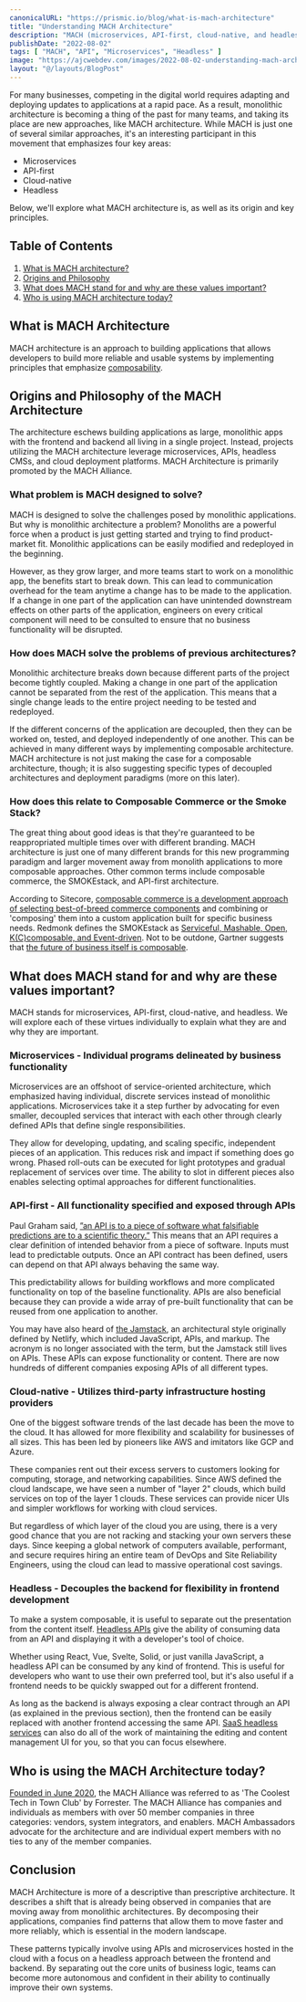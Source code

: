 ```yaml
---
canonicalURL: "https://prismic.io/blog/what-is-mach-architecture"
title: "Understanding MACH Architecture"
description: "MACH (microservices, API-first, cloud-native, and headless) represents a growing trend away from monolithic architectures towards more flexible, adaptable, and agile systems."
publishDate: "2022-08-02"
tags: [ "MACH", "API", "Microservices", "Headless" ]
image: "https://ajcwebdev.com/images/2022-08-02-understanding-mach-architecture/00-mach-architecture-cover.webp"
layout: "@/layouts/BlogPost"
---
```


For many businesses, competing in the digital world requires adapting and deploying updates to applications at a rapid pace. As a result, monolithic architecture is becoming a thing of the past for many teams, and taking its place are new approaches, like MACH architecture. While MACH is just one of several similar approaches, it's an interesting participant in this movement that emphasizes four key areas:

* Microservices
* API-first
* Cloud-native
* Headless

Below, we'll explore what MACH architecture is, as well as its origin and key principles.

## Table of Contents

1. [What is MACH architecture?](https://prismic.io/blog/what-is-mach-architecture#what-is-mach-architecture)
2. [Origins and Philosophy](https://prismic.io/blog/what-is-mach-architecture#origins)
3. [What does MACH stand for and why are these values important?](https://prismic.io/blog/what-is-mach-architecture#what-why)
4. [Who is using MACH architecture today?](https://prismic.io/blog/what-is-mach-architecture#who)

## What is MACH Architecture

MACH architecture is an approach to building applications that allows developers to build more reliable and usable systems by implementing principles that emphasize [composability](https://www.oreilly.com/library/view/software-architects-handbook/9781788624060/84027897-858b-4577-a132-a6aa90a4cd8a.xhtml).

## Origins and Philosophy of the MACH Architecture

The architecture eschews building applications as large, monolithic apps with the frontend and backend all living in a single project. Instead, projects utilizing the MACH architecture leverage microservices, APIs, headless CMSs, and cloud deployment platforms. MACH Architecture is primarily promoted by the MACH Alliance.

### What problem is MACH designed to solve?

MACH is designed to solve the challenges posed by monolithic applications. But why is monolithic architecture a problem? Monoliths are a powerful force when a product is just getting started and trying to find product-market fit. Monolithic applications can be easily modified and redeployed in the beginning.

However, as they grow larger, and more teams start to work on a monolithic app, the benefits start to break down. This can lead to communication overhead for the team anytime a change has to be made to the application. If a change in one part of the application can have unintended downstream effects on other parts of the application, engineers on every critical component will need to be consulted to ensure that no business functionality will be disrupted.

### How does MACH solve the problems of previous architectures?

Monolithic architecture breaks down because different parts of the project become tightly coupled. Making a change in one part of the application cannot be separated from the rest of the application. This means that a single change leads to the entire project needing to be tested and redeployed.

If the different concerns of the application are decoupled, then they can be worked on, tested, and deployed independently of one another. This can be achieved in many different ways by implementing composable architecture. MACH architecture is not just making the case for a composable architecture, though; it is also suggesting specific types of decoupled architectures and deployment paradigms (more on this later).

### How does this relate to Composable Commerce or the Smoke Stack?

The great thing about good ideas is that they're guaranteed to be reappropriated multiple times over with different branding. MACH architecture is just one of many different brands for this new programming paradigm and larger movement away from monolith applications to more composable approaches. Other common terms include composable commerce, the SMOKEstack, and API-first architecture.

According to Sitecore, [composable commerce is a development approach of selecting best-of-breed commerce components](https://www.sitecore.com/blog/commerce/what-is-composable-commerce) and combining or 'composing' them into a custom application built for specific business needs. Redmonk defines the SMOKEstack as [Serviceful, Mashable, Open, K(C)composable, and Event-driven](https://redmonk.com/jgovernor/2020/06/26/the-coming-smokestack-rethinking-and-retooling-multi-cloud/). Not to be outdone, Gartner suggests that [the future of business itself is composable](https://www.gartner.com/smarterwithgartner/gartner-keynote-the-future-of-business-is-composable).

## What does MACH stand for and why are these values important?

MACH stands for microservices, API-first, cloud-native, and headless. We will explore each of these virtues individually to explain what they are and why they are important.

### Microservices - Individual programs delineated by business functionality

Microservices are an offshoot of service-oriented architecture, which emphasized having individual, discrete services instead of monolithic applications. Microservices take it a step further by advocating for even smaller, decoupled services that interact with each other through clearly defined APIs that define single responsibilities.

They allow for developing, updating, and scaling specific, independent pieces of an application. This reduces risk and impact if something does go wrong. Phased roll-outs can be executed for light prototypes and gradual replacement of services over time. The ability to slot in different pieces also enables selecting optimal approaches for different functionalities.

### API-first - All functionality specified and exposed through APIs

Paul Graham said, [”an API is to a piece of software what falsifiable predictions are to a scientific theory.”](https://twitter.com/paulg/status/1547625631982051329) This means that an API requires a clear definition of intended behavior from a piece of software. Inputs must lead to predictable outputs. Once an API contract has been defined, users can depend on that API always behaving the same way.

This predictability allows for building workflows and more complicated functionality on top of the baseline functionality. APIs are also beneficial because they can provide a wide array of pre-built functionality that can be reused from one application to another.

You may have also heard of [the Jamstack](https://prismic.io/blog/jamstack-vs-wordpress), an architectural style originally defined by Netlify, which included JavaScript, APIs, and markup. The acronym is no longer associated with the term, but the Jamstack still lives on APIs. These APIs can expose functionality or content. There are now hundreds of different companies exposing APIs of all different types.

### Cloud-native - Utilizes third-party infrastructure hosting providers

One of the biggest software trends of the last decade has been the move to the cloud. It has allowed for more flexibility and scalability for businesses of all sizes. This has been led by pioneers like AWS and imitators like GCP and Azure.

These companies rent out their excess servers to customers looking for computing, storage, and networking capabilities. Since AWS defined the cloud landscape, we have seen a number of "layer 2" clouds, which build services on top of the layer 1 clouds. These services can provide nicer UIs and simpler workflows for working with cloud services.

But regardless of which layer of the cloud you are using, there is a very good chance that you are not racking and stacking your own servers these days. Since keeping a global network of computers available, performant, and secure requires hiring an entire team of DevOps and Site Reliability Engineers, using the cloud can lead to massive operational cost savings.

### Headless - Decouples the backend for flexibility in frontend development

To make a system composable, it is useful to separate out the presentation from the content itself. [Headless APIs](https://prismic.io/blog/easiest-way-add-cms-nextjs) give the ability of consuming data from an API and displaying it with a developer's tool of choice.

Whether using React, Vue, Svelte, Solid, or just vanilla JavaScript, a headless API can be consumed by any kind of frontend. This is useful for developers who want to use their own preferred tool, but it's also useful if a frontend needs to be quickly swapped out for a different frontend.

As long as the backend is always exposing a clear contract through an API (as explained in the previous section), then the frontend can be easily replaced with another frontend accessing the same API. [SaaS headless services](https://prismic.io/) can also do all of the work of maintaining the editing and content management UI for you, so that you can focus elsewhere.

## Who is using the MACH Architecture today?

[Founded in June 2020](https://machalliance.org/about), the MACH Alliance was referred to as 'The Coolest Tech in Town Club' by Forrester. The MACH Alliance has companies and individuals as members with over 50 member companies in three categories: vendors, system integrators, and enablers. MACH Ambassadors advocate for the architecture and are individual expert members with no ties to any of the member companies.

## Conclusion

MACH Architecture is more of a descriptive than prescriptive architecture. It describes a shift that is already being observed in companies that are moving away from monolithic architectures. By decomposing their applications, companies find patterns that allow them to move faster and more reliably, which is essential in the modern landscape.

These patterns typically involve using APIs and microservices hosted in the cloud with a focus on a headless approach between the frontend and backend. By separating out the core units of business logic, teams can become more autonomous and confident in their ability to continually improve their own systems.